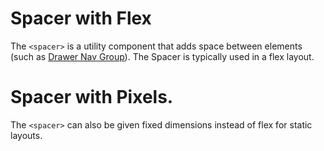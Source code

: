 
# Spacer with Flex

The `<spacer>` is a utility component that adds space between elements (such as [Drawer Nav Group](/components/drawer/drawer-nav-group/examples)). The Spacer is typically used in a flex layout.

<SpacerWithFlex />

# Spacer with Pixels.

The `<spacer>` can also be given fixed dimensions instead of flex for static layouts.

<SpacerWithPixel />
